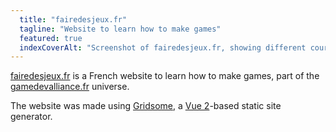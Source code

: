```yaml
---
  title: "fairedesjeux.fr"
  tagline: "Website to learn how to make games"
  featured: true
  indexCoverAlt: "Screenshot of fairedesjeux.fr, showing different courses for game development"
---
```


[fairedesjeux.fr](https://fairedesjeux.fr) is a French website to learn how to make games, part of the [gamedevalliance.fr](https://gamedevalliance.fr) universe.

The website was made using [Gridsome](https://gridsome.org), a [Vue 2](https://vuejs.org)-based static site generator.

<Image src="course.png" alt=""></Image>

